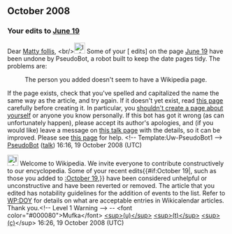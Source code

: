 <article id="19845884" title=User talk:Matty follis>
	<talkpage id="19845884" title="User talk:Matty follis">


== October 2008 ==

===Your edits to [[June 19]]===
Dear [[User:Matty follis|Matty follis]], &lt;br/&gt;[[Image:Information.svg|25px]]
Some of your [{{fullurl:June 19|diff=246308154&amp;oldid=244756200}} edits] on the page 
[[June 19]] have been undone by PseudoBot, a robot built to keep the date pages tidy. The problems are:
: The person you added doesn't seem to have a Wikipedia page.
If the page exists, check that you've spelled and capitalized the name the same way as the article, and try again. If it doesn't yet exist, read [[WP:BIO|this page]] carefully before creating it. In particular, you [[WP:COI|shouldn't create a page about yourself]] or anyone you know personally.
If this bot has got it wrong (as can unfortunately happen), please accept its author's apologies, and (if you would like) leave a message on [[User talk:Pseudomonas|this talk page]] with the details, so it can be improved. Please see [[User:Pseudomonas/Guidelines on adding births and deaths|this page]] for help. &lt;!-- Template:Uw-PseudoBot1 --&gt; [[User:PseudoBot|PseudoBot]] ([[User talk:PseudoBot|talk]]) 16:16, 19 October 2008 (UTC)

[[Image:Information.svg|25px|left]] Welcome to Wikipedia. We invite everyone to contribute constructively to our encyclopedia. Some of your recent edits{{#if:October 19|, such as those you added to [[:October 19]],}} have been considered unhelpful or unconstructive and have been reverted or removed.  The article that you edited has notability guidelines for the addition of events to the list.  Refer to [[WP:DOY]] for details on what are acceptable entries in Wikicalendar articles. Thank you.&lt;!-- Level 1 Warning {{User:Mufka/uw-days1}} --&gt; -- &lt;font color=&quot;#000080&quot;&gt;Mufka&lt;/font&gt; [[User:Mufka|&lt;sup&gt;(u)&lt;/sup&gt;]] [[User talk:Mufka|&lt;sup&gt;(t)&lt;/sup&gt;]] [[Special:Contributions/Mufka|&lt;sup&gt;(c)]]&lt;/sup&gt; 16:26, 19 October 2008 (UTC)
	</talkpage>
</article>